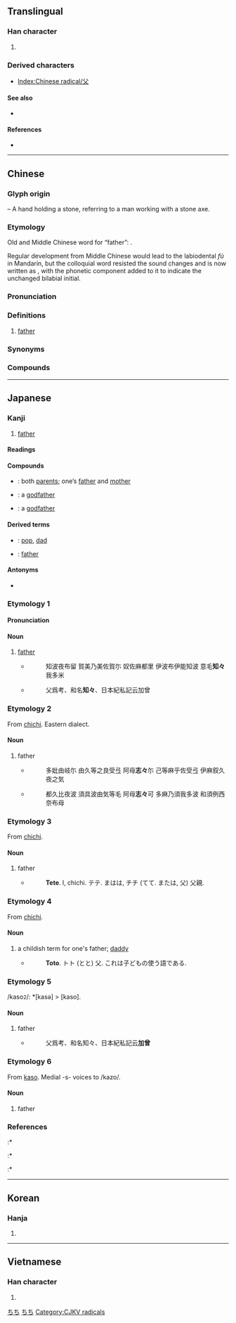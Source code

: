 {{also|乂}}
{{character info/new}}
==Translingual==
{{stroke order|type=animate}}

===Han character===
{{Han char|rn=88|rad=父|as=00|sn=4|four=80400|canj=CK}}

# {{mul-kangxi radical-def}}

===Derived characters===
* [[Index:Chinese radical/父]]

====See also====
* {{l|mul|交}} <!-- unrelated, but graphically similar -->

====References====
* {{Han ref|kx=0690.010|dkj=19721|dj=1103.010|hdz=32039.010|uh=7236|ud=29238|bh=A4F7|bd=42231}}

----

==Chinese==
{{zh-forms}}

===Glyph origin===
{{Han etyl}}
{{liushu|p}} – A hand holding a stone, referring to a man working with a stone axe.

===Etymology===
Old and Middle Chinese word for “father”: {{och-l|父}}.

Regular development from Middle Chinese would lead to the labiodental ''fù'' in Mandarin, but the colloquial word resisted the sound changes and is now written as {{zh-l|爸}}, with the {{zh-l|巴}} phonetic component added to it to indicate the unchanged bilabial initial.

===Pronunciation===
{{zh-pron
|m=fù
|c=fu2,fu6
|h=pfs=fù
|mn=qz:hǔ/tw,xm,zz:hū/twv:hú
|w=3vu
|x=
|mc=y
|oc=y
|cat=n
}}

===Definitions===
{{zh-hanzi}}

# [[father]]

===Synonyms===
{{zh-dial|爸爸}}

===Compounds===
{{zh-der|丁父憂|世父|主父|乃父|亞父|亡父|人父|仲父|伯夷父|伯父|假父|傅父|傖父|先父|再生父母|冶父|博父國|叔父|古公亶父|召父杜母|君父|嗣父母|嚴父|國父|壤父|外父|外祖父|大父|天父|夸父|夸父逐日|姑父|姨父|子承父業|子為父隱|孔父嘉|季父|宣父|家父|寄父|尼父|岳父|巢父|師父|幹父之蠱|後父|從父|恩同父母|慈父|慶父|戀父情結|教父|教父哲學|是父是子|曾祖父|朴父|桂父|梁父吟|樸父|江東父老|漁父|父債子還|父兄|父喪|父嚴子孝|父執|父執輩|父天母地|父子|父子兵|父子同牝|父子天性|父慈子孝|父析子荷|父業|父權|父母|父母之命|父母之邦|父母國|父母子女|父母官|父母恩勤|父母雙亡|父母骨肉|父為子隱|父精母血|父系|父系制度|父老|父臺|父親|父親節|父輩|父黨|猶父|王父|生父|田父之獲|異父|相父|祈父|祖父|神父|緹縈救父|繼父|義父|老師父|老父|舅父|衣食父母|親生父母|認賊作父|諸父|賣身葬父|造父|重生父母|阿父|顯父|養父|養身父母}}

----

==Japanese==

===Kanji===
{{ja-kanji|grade=2|rs=父00}}

# [[father]]

====Readings====
{{ja-readings
|goon=ぶ, ふ
|kanon=ふ
|kanyoon=ほ
|kun=ちち-, とう, とと
}}

====Compounds====
{{der-top|Compounds}}
* {{ja-r|父母|ふぼ}}: both [[parents]]; one’s [[father]] and [[mother]]
* {{ja-r|教父|きょうふ}}: a [[godfather]]
{{der-mid}}
* {{ja-r|代父|だいふ}}: a [[godfather]]
{{der-bottom}}

====Derived terms====
{{der-top}}
* {{ja-r|父ちゃん|とうちゃん}}: {{qualifier|term of endearment}} [[pop]], [[dad]]
{{der-mid}}
* {{ja-r|お父さん|おとうさん}}: [[father]]
{{der-bottom}}

====Antonyms====
* {{l|ja|母}}

===Etymology 1===
{{ja-kanjitab|ちち|yomi=k}}

====Pronunciation====
{{ja-pron|yomi=k|ちち|acc=2|dev=1|acc_ref=DJR,NHK|acc2=1|acc2_ref=DJR,NHK}}

====Noun====
{{ja-noun|ちち}}

# [[father]]
#* {{RQ:Man'yōshū|20|4402}}
#*: 知波夜布留 賀美乃美佐賀尓 奴佐麻都里 伊波布伊能知波 意毛'''知々'''我多米
#* {{RQ:Wamyō Ruijushō|1|115}}
#*: 父爲考、和名'''知々'''、日本紀私記云加曾

===Etymology 2===
From [[父|chichi]]. Eastern dialect.

====Noun====
{{ja-noun|しし}}

# father
#* {{RQ:Man'yōshū|20|4376}}
#*: 多妣由岐尓 由久等之良受弖 阿母'''志々'''尓 己等麻乎佐受弖 伊麻叙久夜之気
#* {{RQ:Man'yōshū|20|4378}}
#*: 都久比夜波 須具波由気等毛 阿母'''志々'''可 多麻乃須我多波 和須例西奈布母

===Etymology 3===
From [[父|chichi]].

====Noun====
{{ja-noun|てて}}

# father
#* {{RQ:Nippo Jisho|649}}
#*: '''Tete'''. l, chichi. テテ. まはは, チチ (てて. または, 父) 父親.

===Etymology 4===
From [[父|chichi]].

====Noun====
{{ja-noun|とと}}

# a childish term for one's father; [[daddy]]
#* {{RQ:Nippo Jisho|670}}
#*: '''Toto'''. トト (とと) 父. これは子どもの使う語である.

===Etymology 5===
/kaso<small>2</small>/: *[kasə] > [kaso].

====Noun====
{{ja-noun|かそ}}

# father
#* {{RQ:Wamyō Ruijushō|1|115}}
#*: 父爲考、和名知々、日本紀私記云'''加曾'''

===Etymology 6===
From [[父|kaso]]. Medial -s- voices to /kazo/.

====Noun====
{{ja-noun|かぞ}}

# father

===References===
<references/>
:* {{R:Nippo Jisho}}
:* {{R:Wamyō Ruijushō}}
:* {{R:Man'yōshū 4}}

[[Category:Japanese basic words|ちち]]
[[Category:ja:Family|ちち]]

----

==Korean==

===Hanja===
{{ko-hanja|hangeul=[[부]], [[보]]|rv=bu, bo|mr=pu, po|y=pu, po|eumhun=[[아비]], [[자]]|ehrv=abi, ja|ehmr=abi, cha|ehy=api, ca}}

# {{defn|lang=ko|sort=父00}}

----

==Vietnamese==

===Han character===
{{vi-hantu|[[phụ]], [[bố]]|rs=父00}}

# {{defn|lang=vi|sort=父00}}

[[Category:CJKV radicals]]